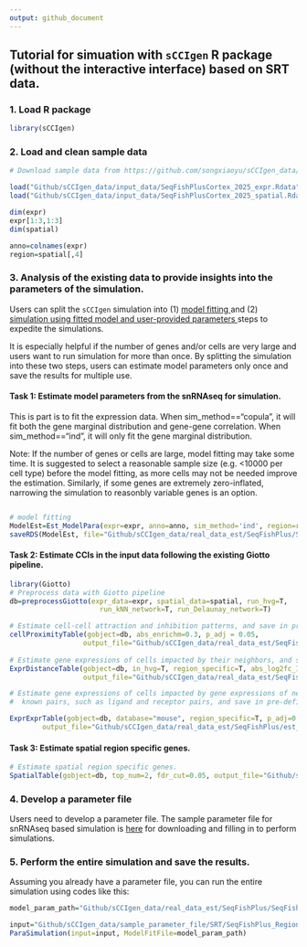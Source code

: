 ```yaml
---
output: github_document
---
```


## Tutorial for simuation with `sCCIgen` R package (without the interactive interface)  based on SRT data. 



### 1. Load R package 

```R
library(sCCIgen)
````

### 2. Load and clean sample data 

```R
# Download sample data from https://github.com/songxiaoyu/sCCIgen_data/tree/main/input_data. 

load("Github/sCCIgen_data/input_data/SeqFishPlusCortex_2025_expr.Rdata")
load("Github/sCCIgen_data/input_data/SeqFishPlusCortex_2025_spatial.Rdata")

dim(expr)
expr[1:3,1:3]
dim(spatial)

anno=colnames(expr)
region=spatial[,4]
````




### 3. Analysis of the existing data to provide insights into the parameters of the simulation.


Users can split the `sCCIgen` simulation into (1) <u> model fitting </u> and (2) <u> simulation using fitted model and user-provided parameters </u> steps to expedite the simulations. 

It is especially helpful if the number of genes and/or cells are very large and users want to run simulation for more than once.  By splitting the simulation into these two steps, users can estimate model parameters only once and save the results for multiple use. 


#### Task 1: Estimate model parameters from the snRNAseq for simulation.


This is part is to fit the expression data. When sim_method=="copula", it will fit both the gene marginal distribution and gene-gene correlation. When sim_method=="ind", it will only fit the gene marginal distribution. 

Note: If the number of genes or cells are large, model fitting may take some time. It is suggested to select a reasonable sample size (e.g. <10000 per cell type) before the model fitting, as more cells may not be needed improve the estimation. Similarly, if some genes are extremely zero-inflated, narrowing the simulation to reasonbly variable genes is an option. 

```R

# model fitting 
ModelEst=Est_ModelPara(expr=expr, anno=anno, sim_method='ind', region=region, ncores=14)
saveRDS(ModelEst, file="Github/sCCIgen_data/real_data_est/SeqFishPlus/SeqFishPlusCortex_fit_wo_cor_region.RDS")

```


#### Task 2: Estimate CCIs in the input data following the existing Giotto pipeline.

```R
library(Giotto)
# Preprocess data with Giotto pipeline
db=preprocessGiotto(expr_data=expr, spatial_data=spatial, run_hvg=T, 
                      run_kNN_network=T, run_Delaunay_network=T) 

# Estimate cell-cell attraction and inhibition patterns, and save in pre-defined folder
cellProximityTable(gobject=db, abs_enrichm=0.3, p_adj = 0.05, 
                  output_file="Github/sCCIgen_data/real_data_est/SeqFishPlus/est_CCI_dist_dist_region.csv")
                  
# Estimate gene expressions of cells impacted by their neighbors, and save in pre-defined folder                 
ExprDistanceTable(gobject=db, in_hvg=T, region_specific=T, abs_log2fc_ICG=0.3, p_adj = 0.05,
                  output_file="Github/sCCIgen_data/real_data_est/SeqFishPlus/est_CCI_dist_expr_region.csv")                 

# Estimate gene expressions of cells impacted by gene expressions of neighboring cells, narrow to 
#  known pairs, such as ligand and receptor pairs, and save in pre-defined folder  

ExprExprTable(gobject=db, database="mouse", region_specific=T, p_adj=0.05, abs_log2fc_LR=0.3,
        output_file="Github/sCCIgen_data/real_data_est/SeqFishPlus/est_CCI_expr_expr_region.csv")
```


#### Task 3: Estimate spatial region specific genes.
```R
# Estimate spatial region specific genes.
SpatialTable(gobject=db, top_num=2, fdr_cut=0.05, output_file="Github/sCCIgen_data/real_data_est/SeqFishPlus/est_CCI_expr_expr_region.csv")

```

### 4. Develop a parameter file

Users need to develop a parameter file. The sample parameter file for snRNAseq based simulation is [here](https://github.com/songxiaoyu/sCCIgen_data/tree/main/sample_parameter_file/SRT) for downloading and filling in to perform simulations. 
 

### 5. Perform the entire simulation and save the results. 
Assuming you already have a parameter file, you can run the entire simulation using codes like this:

```R
model_param_path="Github/sCCIgen_data/real_data_est/SeqFishPlus/SeqFishPlusCortex_fit_wo_cor_region.RDS"

input="Github/sCCIgen_data/sample_parameter_file/SRT/SeqFishPlus_Region_AllPattern.tsv"
ParaSimulation(input=input, ModelFitFile=model_param_path)


```



